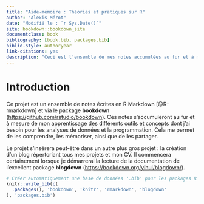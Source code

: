 ```yaml
--- 
title: "Aide-mémoire : Théories et pratiques sur R"
author: "Alexis Mérot"
date: "Modifié le : `r Sys.Date()`"
site: bookdown::bookdown_site
documentclass: book
bibliography: [book.bib, packages.bib]
biblio-style: authoryear
link-citations: yes
description: "Ceci est l'ensemble de mes notes accumulées au fur et à mesure de mon apprentissage de différents outils et concepts, qui sont nécessaires à mes besoins dans les analyses de données et la programmation. Cela me permet de les comprendre, les mémoriser, ainsi que de les partager."
---
```


# Introduction {-}

Ce projet est un ensemble de notes écrites en R Markdown [@R-rmarkdown] et via
le package **bookdown** (<https://github.com/rstudio/bookdown>). Ces notes
s'accumuleront au fur et à mesure de mon apprentissage des différents outils et
concepts dont j'ai besoin pour les analyses de données et la programmation. Cela
me permet de les comprendre, les mémoriser, ainsi que de les partager.

Le projet s'insérera peut-être dans un autre plus gros projet : la création d'un
blog répertoriant tous mes projets et mon CV. Il commencera certainement lorsque
je démarrerai la lecture de la documentation de l'excellent package **blogdown**
(<https://bookdown.org/yihui/blogdown/>).


```r
# Créer automatiquement une base de données '.bib' pour les packages R utilisés.
knitr::write_bib(c(
  .packages(), 'bookdown', 'knitr', 'rmarkdown', 'blogdown'
), 'packages.bib')
```
